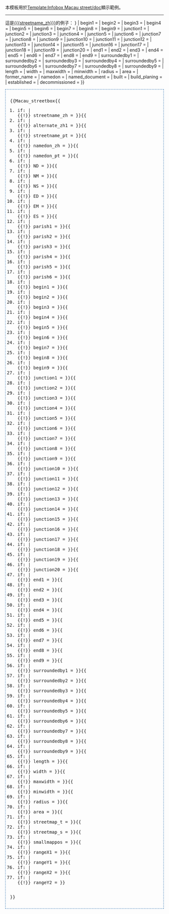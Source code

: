<noinclude>本模板用於[[Template:Infobox Macau street/doc]]顯示範例。
----
</noinclude><div style="position:relative;">
這是[[{{{streetname_zh}}}]]的例子：
{{Infobox Macau street
| streetname_zh  = {{{streetname_zh}}}
| alternate_zh1  = {{{alternate_zh1|}}}
| streetname_pt  = {{{streetname_pt}}}
| parish         = {{{parish|{{{parish1|}}}}}}
| begin1         = {{{begin1|}}}
| begin2         = {{{begin2|}}}
| begin3         = {{{begin3|}}}
| begin4         = {{{begin4|}}}
| begin5         = {{{begin5|}}}
| begin6         = {{{begin6|}}}
| begin7         = {{{begin7|}}}
| begin8         = {{{begin8|}}}
| begin9         = {{{begin9|}}}
| junction1      = {{{junction1|}}}
| junction2      = {{{junction2|}}}
| junction3      = {{{junction3|}}}
| junction4      = {{{junction4|}}}
| junction5      = {{{junction5|}}}
| junction6      = {{{junction6|}}}
| junction7      = {{{junction7|}}}
| junction8      = {{{junction8|}}}
| junction9      = {{{junction9|}}}
| junction10     = {{{junction10|}}}
| junction11     = {{{junction11|}}}
| junction12     = {{{junction12|}}}
| junction13     = {{{junction13|}}}
| junction14     = {{{junction14|}}}
| junction15     = {{{junction15|}}}
| junction16     = {{{junction16|}}}
| junction17     = {{{junction17|}}}
| junction18     = {{{junction18|}}}
| junction19     = {{{junction19|}}}
| junction20     = {{{junction20|}}}
| end1           = {{{end1|}}}
| end2           = {{{end2|}}}
| end3           = {{{end3|}}}
| end4           = {{{end4|}}}
| end5           = {{{end5|}}}
| end6           = {{{end6|}}}
| end7           = {{{end7|}}}
| end8           = {{{end8|}}}
| end9           = {{{end9|}}}
| surroundedby1  = {{{surroundedby1|}}}
| surroundedby2  = {{{surroundedby2|}}}
| surroundedby3  = {{{surroundedby3|}}}
| surroundedby4  = {{{surroundedby4|}}}
| surroundedby5  = {{{surroundedby5|}}}
| surroundedby6  = {{{surroundedby6|}}}
| surroundedby7  = {{{surroundedby7|}}}
| surroundedby8  = {{{surroundedby8|}}}
| surroundedby9  = {{{surroundedby9|}}}
| length         = {{{length|}}}
| width          = {{{width|}}}
| maxwidth       = {{{maxwidth|}}}
| minwidth       = {{{minwidth|}}}
| radius         = {{{radius|}}}
| area           = {{{area|}}}
| former_name    = {{{former_name|}}}
| namedon        = {{{namedon|}}}
| named_document = {{{named_document|}}}
| built          = {{{built|}}}
| build_planing  = {{{build_planing|}}}
| established    = {{{established|}}}
| decommissioned = {{{decommissioned|}}}
}}

<div class="toccolours" style="border:1px dashed #296dad;padding:1em"><tt><nowiki>{{</nowiki>Macau_streetbox{{
#if:{{{streetname_zh|}}} |<br />{{!}} streetname_zh = {{{streetname_zh|}}} }}{{
#if:{{{alternate_zh1|}}} |<br />{{!}} alternate_zh1 = {{{alternate_zh1|}}} }}{{
#if:{{{streetname_pt|}}} |<br />{{!}} streetname_pt = {{{streetname_pt|}}} }}{{
#if:{{{namedon_zh|   }}} |<br />{{!}} namedon_zh    = {{{namedon_zh|}}} }}{{
#if:{{{namedon_pt|   }}} |<br />{{!}} namedon_pt    = {{{namedon_pt|}}} }}{{
#if:{{{ND|           }}} |<br />{{!}} ND            = {{{ND|}}} }}{{
#if:{{{NM|           }}} |<br />{{!}} NM            = {{{NM|}}} }}{{
#if:{{{NS|           }}} |<br />{{!}} NS            = {{{NS|}}} }}{{
#if:{{{ED|           }}} |<br />{{!}} ED            = {{{ED|}}} }}{{
#if:{{{EM|           }}} |<br />{{!}} EM            = {{{EM|}}} }}{{
#if:{{{ES|           }}} |<br />{{!}} ES            = {{{ES|}}} }}{{
#if:{{{parish1|      }}} |<br />{{!}} parish1       = {{{parish1|}}} }}{{
#if:{{{parish2|      }}} |<br />{{!}} parish2       = {{{parish2|}}} }}{{
#if:{{{parish3|      }}} |<br />{{!}} parish3       = {{{parish3|}}} }}{{
#if:{{{parish4|      }}} |<br />{{!}} parish4       = {{{parish4|}}} }}{{
#if:{{{parish5|      }}} |<br />{{!}} parish5       = {{{parish5|}}} }}{{
#if:{{{parish6|      }}} |<br />{{!}} parish6       = {{{parish6|}}} }}{{
#if:{{{begin1|       }}} |<br />{{!}} begin1        = {{{begin1|}}} }}{{
#if:{{{begin2|       }}} |<br />{{!}} begin2        = {{{begin2|}}} }}{{
#if:{{{begin3|       }}} |<br />{{!}} begin3        = {{{begin3|}}} }}{{
#if:{{{begin4|       }}} |<br />{{!}} begin4        = {{{begin4|}}} }}{{
#if:{{{begin5|       }}} |<br />{{!}} begin5        = {{{begin5|}}} }}{{
#if:{{{begin6|       }}} |<br />{{!}} begin6        = {{{begin6|}}} }}{{
#if:{{{begin7|       }}} |<br />{{!}} begin7        = {{{begin7|}}} }}{{
#if:{{{begin8|       }}} |<br />{{!}} begin8        = {{{begin8|}}} }}{{
#if:{{{begin9|       }}} |<br />{{!}} begin9        = {{{begin9|}}} }}{{
#if:{{{junction1|    }}} |<br />{{!}} junction1     = {{{junction1|}}} }}{{
#if:{{{junction2|    }}} |<br />{{!}} junction2     = {{{junction2|}}} }}{{
#if:{{{junction3|    }}} |<br />{{!}} junction3     = {{{junction3|}}} }}{{
#if:{{{junction4|    }}} |<br />{{!}} junction4     = {{{junction4|}}} }}{{
#if:{{{junction5|    }}} |<br />{{!}} junction5     = {{{junction5|}}} }}{{
#if:{{{junction6|    }}} |<br />{{!}} junction6     = {{{junction6|}}} }}{{
#if:{{{junction7|    }}} |<br />{{!}} junction7     = {{{junction7|}}} }}{{
#if:{{{junction8|    }}} |<br />{{!}} junction8     = {{{junction8|}}} }}{{
#if:{{{junction9|    }}} |<br />{{!}} junction9     = {{{junction9|}}} }}{{
#if:{{{junction10|   }}} |<br />{{!}} junction10    = {{{junction10|}}} }}{{
#if:{{{junction11|   }}} |<br />{{!}} junction11    = {{{junction11|}}} }}{{
#if:{{{junction12|   }}} |<br />{{!}} junction12    = {{{junction12|}}} }}{{
#if:{{{junction13|   }}} |<br />{{!}} junction13    = {{{junction13|}}} }}{{
#if:{{{junction14|   }}} |<br />{{!}} junction14    = {{{junction14|}}} }}{{
#if:{{{junction15|   }}} |<br />{{!}} junction15    = {{{junction15|}}} }}{{
#if:{{{junction16|   }}} |<br />{{!}} junction16    = {{{junction16|}}} }}{{
#if:{{{junction17|   }}} |<br />{{!}} junction17    = {{{junction17|}}} }}{{
#if:{{{junction18|   }}} |<br />{{!}} junction18    = {{{junction18|}}} }}{{
#if:{{{junction19|   }}} |<br />{{!}} junction19    = {{{junction19|}}} }}{{
#if:{{{junction20|   }}} |<br />{{!}} junction20    = {{{junction20|}}} }}{{
#if:{{{end1|         }}} |<br />{{!}} end1          = {{{end1|}}} }}{{
#if:{{{end2|         }}} |<br />{{!}} end2          = {{{end2|}}} }}{{
#if:{{{end3|         }}} |<br />{{!}} end3          = {{{end3|}}} }}{{
#if:{{{end4|         }}} |<br />{{!}} end4          = {{{end4|}}} }}{{
#if:{{{end5|         }}} |<br />{{!}} end5          = {{{end5|}}} }}{{
#if:{{{end6|         }}} |<br />{{!}} end6          = {{{end6|}}} }}{{
#if:{{{end7|         }}} |<br />{{!}} end7          = {{{end7|}}} }}{{
#if:{{{end8|         }}} |<br />{{!}} end8          = {{{end8|}}} }}{{
#if:{{{end9|         }}} |<br />{{!}} end9          = {{{end9|}}} }}{{
#if:{{{surroundedby1|}}} |<br />{{!}} surroundedby1 = {{{surroundedby1|}}} }}{{
#if:{{{surroundedby2|}}} |<br />{{!}} surroundedby2 = {{{surroundedby2|}}} }}{{
#if:{{{surroundedby3|}}} |<br />{{!}} surroundedby3 = {{{surroundedby3|}}} }}{{
#if:{{{surroundedby4|}}} |<br />{{!}} surroundedby4 = {{{surroundedby4|}}} }}{{
#if:{{{surroundedby5|}}} |<br />{{!}} surroundedby5 = {{{surroundedby5|}}} }}{{
#if:{{{surroundedby6|}}} |<br />{{!}} surroundedby6 = {{{surroundedby6|}}} }}{{
#if:{{{surroundedby7|}}} |<br />{{!}} surroundedby7 = {{{surroundedby7|}}} }}{{
#if:{{{surroundedby8|}}} |<br />{{!}} surroundedby8 = {{{surroundedby8|}}} }}{{
#if:{{{surroundedby9|}}} |<br />{{!}} surroundedby9 = {{{surroundedby9|}}} }}{{
#if:{{{length|       }}} |<br />{{!}} length        = {{{length|}}} }}{{
#if:{{{width|        }}} |<br />{{!}} width         = {{{width|}}} }}{{
#if:{{{maxwidth|     }}} |<br />{{!}} maxwidth      = {{{maxwidth|}}} }}{{
#if:{{{minwidth|     }}} |<br />{{!}} minwidth      = {{{minwidth|}}} }}{{
#if:{{{radius|       }}} |<br />{{!}} radius        = {{{radius|}}} }}{{
#if:{{{area|         }}} |<br />{{!}} area          = {{{area|}}} }}{{
#if:{{{streetmap_t|  }}} |<br />{{!}} streetmap_t   = {{{streetmap_t|}}} }}{{
#if:{{{streetmap_s|  }}} |<br />{{!}} streetmap_s   = {{{streetmap_s|}}} }}{{
#if:{{{smallmappos|  }}} |<br />{{!}} smallmappos   = {{{smallmappos|}}} }}{{
#if:{{{rangeX1|      }}} |<br />{{!}} rangeX1       = {{{rangeX1|}}} }}{{
#if:{{{rangeY1|      }}} |<br />{{!}} rangeY1       = {{{rangeY1|}}} }}{{
#if:{{{rangeX2|      }}} |<br />{{!}} rangeX2       = {{{rangeX2|}}} }}{{
#if:{{{rangeY2|      }}} |<br />{{!}} rangeY2       = {{{rangeY2|}}} }}
<br />}}</tt></div></div>
{{clear}}